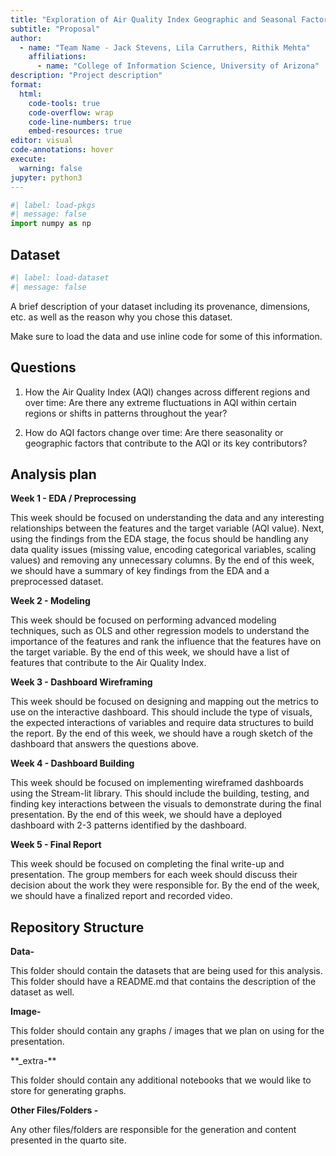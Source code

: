 ```yaml
---
title: "Exploration of Air Quality Index Geographic and Seasonal Factors"
subtitle: "Proposal"
author: 
  - name: "Team Name - Jack Stevens, Lila Carruthers, Rithik Mehta"
    affiliations:
      - name: "College of Information Science, University of Arizona"
description: "Project description"
format:
  html:
    code-tools: true
    code-overflow: wrap
    code-line-numbers: true
    embed-resources: true
editor: visual
code-annotations: hover
execute:
  warning: false
jupyter: python3
---
```


```python
#| label: load-pkgs
#| message: false
import numpy as np
```

## Dataset

```python
#| label: load-dataset
#| message: false
```

A brief description of your dataset including its provenance, dimensions, etc. as well as the reason why you chose this dataset.

Make sure to load the data and use inline code for some of this information.

## Questions

1. How the Air Quality Index (AQI) changes across different regions and over time: Are there any extreme fluctuations in AQI within certain regions or shifts in patterns throughout the year?

2. How do AQI factors change over time: Are there seasonality or geographic factors that contribute to the AQI or its key contributors?

## Analysis plan
**Week 1 - EDA / Preprocessing**

This week should be focused on understanding the data and any interesting relationships between the features and the target variable (AQI value).
Next, using the findings from the EDA stage, the focus should be handling any data quality issues (missing value, encoding categorical variables, scaling values) and removing any unnecessary columns.
By the end of this week, we should have a summary of key findings from the EDA and a preprocessed dataset.
 
**Week 2 - Modeling**

This week should be focused on performing advanced modeling techniques, such as OLS and other regression models to understand the importance of the features and rank the influence that the features have on the target variable. By the end of this week, we should have a list of features that contribute to the Air Quality Index.
 
**Week 3 - Dashboard Wireframing**

This week should be focused on designing and mapping out the metrics to use on the interactive dashboard. This should include the type of visuals, the expected interactions of variables and require data structures to build the report. By the end of this week, we should have a rough sketch of the dashboard that answers the questions above.
 
**Week 4 - Dashboard Building**

This week should be focused on implementing wireframed dashboards using the Stream-lit library. This should include the building, testing, and finding key interactions between the visuals to demonstrate during the final presentation. By the end of this week, we should have a deployed dashboard with 2-3 patterns identified by the dashboard.
 
**Week 5 - Final Report**

This week should be focused on completing the final write-up and presentation. The group members for each week should discuss their decision about the work they were responsible for. By the end of the week, we should have a finalized report and recorded video. 


## Repository Structure 

**Data-** 

This folder should contain the datasets that are being used for this analysis. This folder should have a README.md  that contains the description of the dataset as well. 

**Image-** 

This folder should contain any graphs / images that we plan on using for the presentation. 

**_extra-**

This folder should contain any additional notebooks that we would like to store for generating graphs. 

**Other Files/Folders -**

Any other files/folders are responsible for the generation and content presented in the quarto site. 
